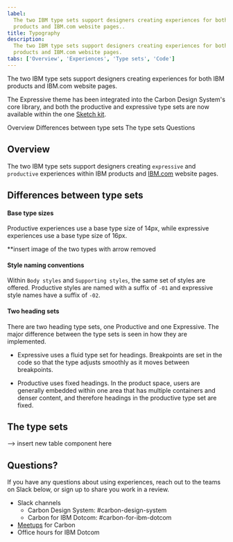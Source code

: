 ```yaml
---
label:
  The two IBM type sets support designers creating experiences for both IBM
  products and IBM.com website pages..
title: Typography
description:
  The two IBM type sets support designers creating experiences for both IBM
  products and IBM.com website pages.
tabs: ['Overview', 'Experiences', 'Type sets', 'Code']
---
```


<PageDescription>

The two IBM type sets support designers creating experiences for both IBM
products and IBM.com website pages.

</PageDescription>

<InlineNotification>

The Expressive theme has been integrated into the Carbon Design System's core
library, and both the productive and expressive type sets are now available
within the one [Sketch kit](/designing/design-kits/).

</InlineNotification>

<AnchorLinks>

<AnchorLink>Overview</AnchorLink>
<AnchorLink>Differences between type sets</AnchorLink>
<AnchorLink>The type sets</AnchorLink>
<AnchorLink>Questions</AnchorLink>

</AnchorLinks>

## Overview

The two IBM type sets support designers creating `expressive` and `productive`
experiences within IBM products and [IBM.com](http://ibm.com) website pages.

## Differences between type sets

#### Base type sizes

Productive experiences use a base type size of 14px, while expressive
experiences use a base type size of 16px.

\*\*insert image of the two types with arrow removed

#### Style naming conventions

Within `Body styles` and `Supporting styles`, the same set of styles are
offered. Productive styles are named with a suffix of `-01` and expressive style
names have a suffix of `-02`.

#### Two heading sets

There are two heading type sets, one Productive and one Expressive. The major
difference between the type sets is seen in how they are implemented.

- Expressive uses a fluid type set for headings. Breakpoints are set in the code
  so that the type adjusts smoothly as it moves between breakpoints.

- Productive uses fixed headings. In the product space, users are generally
  embedded within one area that has multiple containers and denser content, and
  therefore headings in the productive type set are fixed.

## The type sets

--> insert new table component here

## Questions?

If you have any questions about using experiences, reach out to the teams on
Slack below, or sign up to share you work in a review.

- Slack channels
  - Carbon Design System: #carbon-design-system
  - Carbon for IBM Dotcom: #carbon-for-ibm-dotcom
- [Meetups](https://www.carbondesignsystem.com/whats-happening/meetups/) for
  Carbon
- Office hours for IBM Dotcom
